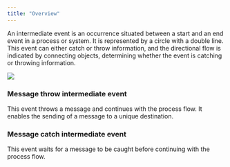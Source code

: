 ```yaml
---
title: "Overview"
---
```


An intermediate event is an occurrence situated between a start and an end event in a process or system. It is represented by a circle with a double line. This event can either catch or throw information, and the directional flow is indicated by connecting objects, determining whether the event is catching or throwing information.

<Frame>

![](https://s3.eu-west-1.amazonaws.com/docx.flowx.ai/release34/intermediate_message_events.png)

</Frame>

### Message throw intermediate event

This event throws a message and continues with the process flow.
It enables the sending of a message to a unique destination.

<Card title ="Message Throw Intermediate Event" href ="/4.x/docs/building-blocks/node/message-events/message-intermediate/message-throw-intermediate-event" icon ="link">
</Card>
      
### Message catch intermediate event

This event waits for a message to be caught before continuing with the process flow.

<Card title ="Message Catch Intermediate Event" href ="/4.x/docs/building-blocks/node/message-events/message-intermediate/message-catch-intermediate-event" icon ="link">
</Card>